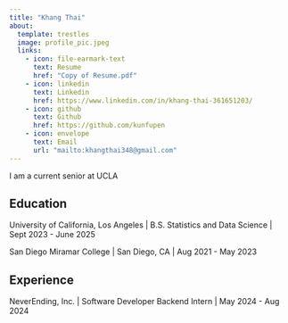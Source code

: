 ```yaml
---
title: "Khang Thai"
about:
  template: trestles
  image: profile_pic.jpeg
  links:
    - icon: file-earmark-text
      text: Resume
      href: "Copy of Resume.pdf"
    - icon: linkedin
      text: Linkedin
      href: https://www.linkedin.com/in/khang-thai-361651203/
    - icon: github
      text: Github
      href: https://github.com/kunfupen
    - icon: envelope
      text: Email
      url: "mailto:khangthai348@gmail.com"
---
```


I am a current senior at UCLA

## Education

University of California, Los Angeles \| B.S. Statistics and Data Science \| Sept 2023 - June 2025

San Diego Miramar College \| San Diego, CA \| Aug 2021 - May 2023

## Experience

NeverEnding, Inc. \| Software Developer Backend Intern \| May 2024 - Aug 2024
